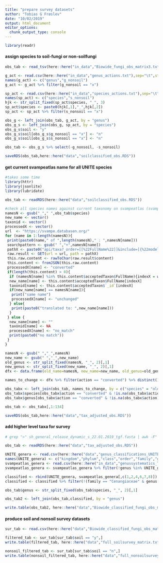 ```yaml
---
title: "prepare survey datasets"
author: "Tobias G Frøslev"
date: "10/02/2019"
output: html_document
editor_options: 
  chunk_output_type: console
---
```


```r
library(readr)
```

#### assign species to soil-fungi or non-soilfungi ####
```r
obs_tab <- read_tsv(here::here("in_data","Biowide_fungi_obs_matrix3.txt"))

g_act <- read.csv(here::here("in_data","genus_actions.txt"),sep="\t",stringsAsFactors = F)
names(g_act) <- c("genus","g_nonsoil")
g_act <- g_act %>% filter(g_nonsoil == "x")

sp_act <- read.csv(here::here("in_data","species_actions.txt"),sep="\t",stringsAsFactors = F)
names(sp_act) <- c("species","s_nonsoil")
hjk <- str_split_fixed(sp_act$species, "_", 3)
sp_act$species <- paste0(hjk[,1],"_",hjk[,2])
sp_act <- sp_act %>% filter(s_nonsoil == "x")

obs_g <- left_join(obs_tab, g_act, by = "genus")
obs_g_s <- left_join(obs_g, sp_act, by = "species")
obs_g_s$soil <- "y"
obs_g_s$soil[obs_g_s$g_nonsoil == "x"] <- "n"
obs_g_s$soil[obs_g_s$s_nonsoil == "x"] <- "n"

obs_tab <- obs_g_s %>% select(-g_nonsoil, -s_nonsoil)

saveRDS(obs_tab,here::here("data","soilclassified_obs.RDS"))

```

#### get current svampeatlas name for all UNITE species ####
```r
#takes some time
library(httr)
library(jsonlite)
library(lubridate)

obs_tab <- readRDS(here::here("data","soilclassified_obs.RDS"))

#check all species names against current taxonomy on svampeatlas (svampe.databasen.org)
namesN <- gsub("_"," ",obs_tab$species)
new_name <- vector()
taxonid <- vector()
processedX <- vector()
url  <- "https://svampe.databasen.org/"
for (name in 1:length(namesN)){
 print(paste0(name," of ",length(namesN)," : ",namesN[name]))
 searchpattern <- gsub(" ","+",namesN[name])
 pathX <- paste0("api/taxa?_order=[[%22FullName%22]]&include=[{%22model%22:%22TaxonRedListData%22,%22as%22:%22redlistdata%22,%22required%22:false,%22attributes%22:[%22status%22],%22where%22:%22{\\%22year\\%22:2009}%22},{%22model%22:%22Taxon%22,%22as%22:%22acceptedTaxon%22},{%22model%22:%22TaxonAttributes%22,%22as%22:%22attributes%22,%22attributes%22:[%22PresentInDK%22]},{%22model%22:%22TaxonDKnames%22,%22as%22:%22Vernacularname_DK%22,%22required%22:false},{%22model%22:%22TaxonStatistics%22,%22as%22:%22Statistics%22,%22required%22:false},{%22model%22:%22TaxonImages%22,%22as%22:%22Images%22,%22required%22:false}]&limit=100&offset=0&where={%22FullName%22:%22",searchpattern,"%22}")
 raw.result <- GET(url = url, path = pathX)
 this.raw.content <- rawToChar(raw.result$content)
 this.content <- fromJSON(this.raw.content)
 processedX[name] <- "converted"
 if(length(this.content) > 0){
  if (namesN[name] %in% this.content$acceptedTaxon$FullName){indexX = which(this.content$acceptedTaxon$FullName == namesN[name])[1]} else {indexX <- 1}
  new_name[name] <- this.content$acceptedTaxon$FullName[indexX]
  taxonid[name] <- this.content$acceptedTaxon$`_id`[indexX]
  if(new_name[name] == namesN[name]){
   print("same name")
   processedX[name] <- "unchanged"
  } else{
   print(paste0("translated to: ",new_name[name]))
  }
 } else {
  new_name[name] <- ""
  taxonid[name] <- NA
  processedX[name] <- "no_match"
  print(paste0("no match"))
 }
}

namesN <- gsub(" ","_",namesN)
new_name <- gsub(" ","_",new_name)
old_genus <- str_split_fixed(namesN, "_", 2)[,1]
new_genus <- str_split_fixed(new_name, "_", 2)[,1]
dfx <- data.frame(old_name=namesN, new_name=new_name, old_genus=old_genus, new_genus=new_genus, taxonid=taxonid, action=processedX, stringsAsFactors =F)

names_to_change <- dfx %>% filter(action == "converted") %>% distinct() # which names have changed

obs_tabx <- left_join(obs_tab, names_to_change, by = c("species" = "old_name"))
obs_tabx$species[obs_tabx$action == "converted" & !is.na(obs_tabx$action)] <-  obs_tabx$new_name[obs_tabx$action == "converted" & !is.na(obs_tabx$action)]
obs_tabx$genus[obs_tabx$action == "converted" & !is.na(obs_tabx$action)] <-  obs_tabx$new_genus[obs_tabx$action == "converted" & !is.na(obs_tabx$action)]

obs_tab <- obs_tabx[,1:134]

saveRDS(obs_tab,here::here("data","tax_adjusted_obs.RDS"))
```

#### add higher level taxa for survey ####
```r
# grep ">" sh_general_release_dynamic_s_22.01.2019_tgf.fasta | awk -F"|" '{print $5}' | sed 's/.*k__//' | sed 's/;s__.*//' | sed 's/.__//g' | sort | uniq | grep -v "unidentified$" | grep "Fungi" > genus_classifications_UNITE2019.txt

obs_tab <- readRDS(here::here("data","tax_adjusted_obs.RDS"))

UNITE_genera <- read.csv(here::here("data","genus_classifications_UNITE2019.txt"),sep=";",stringsAsFactors = F)
names(UNITE_genera) <- c("kingdom","phylum","class","order","family","genus")
svampeatlas_genera <- read.csv(here::here("in_data","genussystematics_TGF.txt"),sep="\t",stringsAsFactors = F) # a few genera did not appear in UNITE and classification was fetched from svampeatlas.dk
svampeatlas_genera <- svampeatlas_genera %>% filter(!genus %in% UNITE_genera$genus)

classified <- rbind(UNITE_genera, svampeatlas_genera[,c(1,2,4,6,7,8)])
classified <- classified %>% filter(!(family == "Cenangiaceae" & genus == "Cenangiopsis"), !(family == "Cryptococcaceae" & genus == "Cryptococcus"), !(family == "Pyronemataceae" & genus == "Aleurina"))

obs_tab$genus <- str_split_fixed(obs_tab$species, "_", 2)[,1]

obs_tab2 <- left_join(obs_tab,classified, by = "genus")

write.table(obs_tab2, here::here("data","Biowide_classified_fungi_obs_matrix3.txt"), sep="\t",quote=FALSE, row.names = F)

```

#### produce soil and nonsoil survey datasets ####
```r
sur_tab <- read.csv(here::here("data","Biowide_classified_fungi_obs_matrix3.txt"),sep="\t",stringsAsFactors = F)

filtered_tab <- sur_tab[sur_tab$soil == "y",]
write.table(filtered_tab, here::here("data","full_soilsurvey_matrix.txt"), sep="\t",quote=FALSE, col.names = NA)

nonsoil_filtered_tab <- sur_tab[sur_tab$soil == "n",]
write.table(nonsoil_filtered_tab, here::here("data","full_nonsoilsurvey_matrix.txt"), sep="\t",quote=FALSE, col.names = NA)

```

